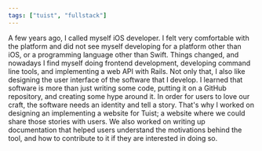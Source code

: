 ```yaml
---
tags: ["tuist", "fullstack"]
---
```


A few years ago,
I called myself iOS developer.
I felt very comfortable with the platform and did not see myself developing for a platform other than iOS,
or a programming language other than Swift.
Things changed,
and nowadays I find myself doing frontend development,
developing command line tools,
and implementing a web API with Rails.
Not only that,
I also like designing the user interface of the software that I develop.
I learned that software is more than just writing some code,
putting it on a GitHub repository,
and creating some hype around it.
In order for users to love our craft, the software needs an identity and tell a story.
That's why I worked on designing an implementing a website for Tuist;
a website where we could share those stories with users.
We also worked on writing up documentation that helped users understand the motivations behind the tool,
and how to contribute to it if they are interested in doing so.
